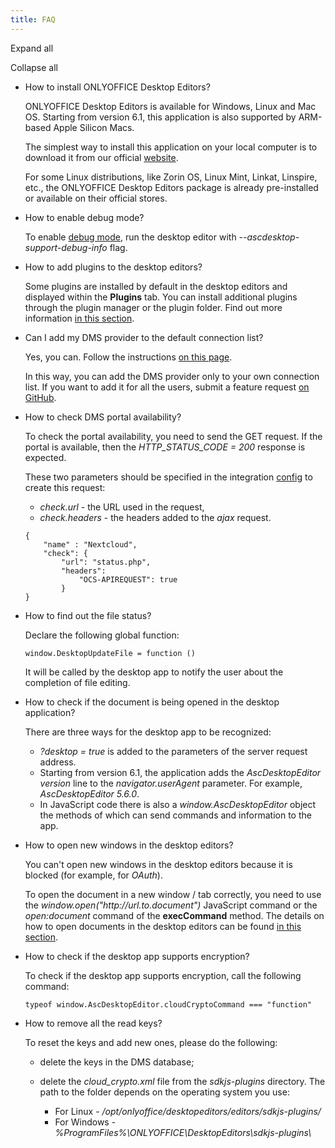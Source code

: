 ```yaml
---
title: FAQ
---
```

Expand all

Collapse all

* How to install ONLYOFFICE Desktop Editors?

  ONLYOFFICE Desktop Editors is available for Windows, Linux and Mac OS. Starting from version 6.1, this application is also supported by ARM-based Apple Silicon Macs.

  The simplest way to install this application on your local computer is to download it from our official [website](https://www.onlyoffice.com/download-desktop.aspx).

  For some Linux distributions, like Zorin OS, Linux Mint, Linkat, Linspire, etc., the ONLYOFFICE Desktop Editors package is already pre-installed or available on their official stores.

- How to enable debug mode?

  To enable [debug mode](/desktop/debugging), run the desktop editor with *--ascdesktop-support-debug-info* flag.

* How to add plugins to the desktop editors?

  Some plugins are installed by default in the desktop editors and displayed within the **Plugins** tab. You can install additional plugins through the plugin manager or the plugin folder. Find out more information [in this section](/desktop/plugins).

- Can I add my DMS provider to the default connection list?

  Yes, you can. Follow the instructions [on this page](/desktop/addingdms/).

  In this way, you can add the DMS provider only to your own connection list. If you want to add it for all the users, submit a feature request [on GitHub](https://github.com/ONLYOFFICE/DesktopEditors/issues).

* How to check DMS portal availability?

  To check the portal availability, you need to send the GET request. If the portal is available, then the *HTTP\_STATUS\_CODE = 200* response is expected.

  These two parameters should be specified in the integration [config](/desktop/addingdms/) to create this request:

  * *check.url* - the URL used in the request,
  * *check.headers* - the headers added to the *ajax* request.

  ```
  {
      "name" : "Nextcloud",
      "check": {
          "url": "status.php",
          "headers": 
              "OCS-APIREQUEST": true
          }
  }
  ```

- How to find out the file status?

  Declare the following global function:

  ```
  window.DesktopUpdateFile = function ()
  ```

  It will be called by the desktop app to notify the user about the completion of file editing.

* How to check if the document is being opened in the desktop application?

  There are three ways for the desktop app to be recognized:

  * *?desktop = true* is added to the parameters of the server request address.
  * Starting from version 6.1, the application adds the *AscDesktopEditor $version$* line to the *navigator.userAgent* parameter. For example, *AscDesktopEditor 5.6.0*.
  * In JavaScript code there is also a *window\.AscDesktopEditor* object the methods of which can send commands and information to the app.

- How to open new windows in the desktop editors?

  You can't open new windows in the desktop editors because it is blocked (for example, for *OAuth*).

  To open the document in a new window / tab correctly, you need to use the *window\.open("http\://url.to.document")* JavaScript command or the *open:document* command of the **execCommand** method. The details on how to open documents in the desktop editors can be found [in this section](/desktop/addingdms/opening).

* How to check if the desktop app supports encryption?

  To check if the desktop app supports encryption, call the following command:

  ```
  typeof window.AscDesktopEditor.cloudCryptoCommand === "function"
  ```

- How to remove all the read keys?

  To reset the keys and add new ones, please do the following:

  * delete the keys in the DMS database;

  * delete the *cloud\_crypto.xml* file from the *sdkjs-plugins* directory. The path to the folder depends on the operating system you use:

    * For Linux - */opt/onlyoffice/desktopeditors/editors/sdkjs-plugins/*
    * For Windows - *%ProgramFiles%\ONLYOFFICE\DesktopEditors\sdkjs-plugins\\*
